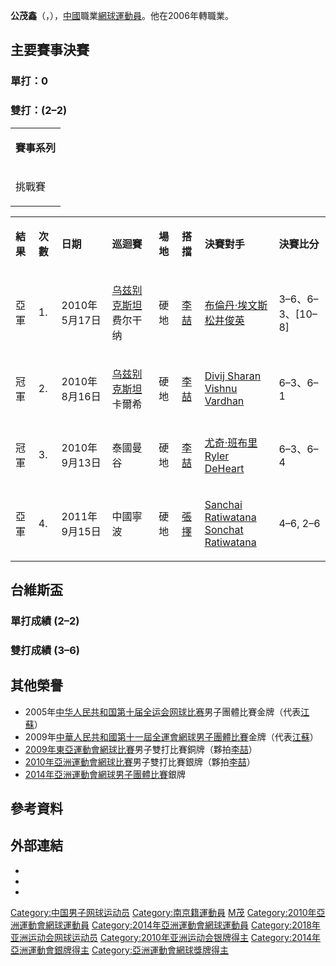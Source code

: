 {{Infobox 网球
|姓名=Gong Maoxin
|照片=
|国籍={{flagicon|CHN}} [[中國|中國]]
|生年=1987年
|生日={{birth_date_and_age|1987|8|24|mf=y}}
|出生地=中國[[南京|南京]]
|居住地=中國南京
|身高=178cm
|体重=70kg
|plays = 右手持拍
|careerprizemoney = 217,833[[美元|美元]]
|singlesrecord = 2–6
|singlestitles = 0
|highestsinglesranking = No. 294 (2011年1月31日)
|currentsinglesranking = No. 867 (2015年8月24日)
|AustralianOpenresult = 
|FrenchOpenresult = 
|Wimbledonresult = 
|USOpenresult = 
|doublesrecord = 6-17
|doublestitles = 0
|highestdoublesranking = No. 110 (2015年4月13日)
|currentdoublesranking = No. 201 (2015年8月24日)
|AustralianOpenDoublesresult = 
|FrenchOpenDoublesresult = 
|WimbledonDoublesresult = 
|USOpenDoublesresult = 
|updated = 2015年8月24日
}}
'''公茂鑫'''（{{lang-en|Gong Maoxin}}，{{bd|1987年|8月24日|||Gong Maoxin}}），[[中國|中國]]職業[[網球|網球]][[運動員|運動員]]。他在2006年轉職業。

==主要賽事決賽==
===單打：0===
===雙打：(2–2)===
{| class="wikitable"
|- bgcolor="#eeeeee"
|'''賽事系列'''
|- bgcolor="moccasin"
| 挑戰賽
|}

{| class="sortable wikitable"
|-
|'''結果'''
|'''次數'''
|'''日期'''
|'''巡迴賽'''
|'''場地'''
|'''搭擋'''
|'''決賽對手'''
|'''決賽比分'''
|- bgcolor="moccasin"
| bgcolor="FFA07A"|亞軍
| 1.
| 2010年5月17日
| [[乌兹别克斯坦|乌兹别克斯坦]]费尔干纳
| 硬地
| {{flagicon|CHN}} [[李喆_(網球運動員)|李喆]]
| {{flagicon|USA}} [[布倫丹·埃文斯|布倫丹·埃文斯]]<br />{{flagicon|JPN}} [[松井俊英|松井俊英]]
| 3–6、6–3、[10–8]
|- bgcolor="moccasin"
| bgcolor="98FB98"|冠軍
| 2.
| 2010年8月16日
| [[乌兹别克斯坦|乌兹别克斯坦]]卡爾希
| 硬地
| {{flagicon|CHN}} [[李喆_(網球運動員)|李喆]]
| {{flagicon|IND}} [[Divij_Sharan|Divij Sharan]]<br />{{flagicon|IND}} [[Vishnu_Vardhan_(tennis)|Vishnu Vardhan]]
| 6–3、6–1
|- bgcolor="moccasin"
| bgcolor="98FB98"|冠軍
| 3.
| 2010年9月13日
| 泰國曼谷
| 硬地
| {{flagicon|CHN}} [[李喆_(網球運動員)|李喆]]
| {{flagicon|IND}} [[尤奇·班布里|尤奇·班布里]]<br />{{flagicon|USA}} [[Ryler_DeHeart|Ryler DeHeart]]
| 6–3、6–4
|- bgcolor="moccasin"
| bgcolor="FFA07A"|亞軍
| 4.
| 2011年9月15日
| 中國寧波
| 硬地
| {{flagicon|CHN}} [[張擇|張擇]]
| {{flagicon|THA}} [[Sanchai_Ratiwatana|Sanchai Ratiwatana]]<br />{{flagicon|THA}} [[Sonchat_Ratiwatana|Sonchat Ratiwatana]]
| 4–6, 2–6
|}

== 台維斯盃==
=== 單打成績 (2–2) ===
=== 雙打成績 (3–6) ===

== 其他榮譽 ==
* 2005年[[中华人民共和国第十届全运会网球比赛|中华人民共和国第十届全运会网球比赛]]男子團體比賽金牌（代表[[江蘇|江蘇]]）
* 2009年[[中華人民共和國第十一屆全運會網球男子團體比賽|中華人民共和國第十一屆全運會網球男子團體比賽]]金牌（代表[[江蘇|江蘇]]）
* [[2009年東亞運動會網球比賽|2009年東亞運動會網球比賽]]男子雙打比賽銅牌（夥拍[[李喆_(網球運動員)|李喆]]）
* [[2010年亞洲運動會網球比賽|2010年亞洲運動會網球比賽]]男子雙打比賽銀牌（夥拍[[李喆_(網球運動員)|李喆]]）
* [[2014年亞洲運動會網球男子團體比賽|2014年亞洲運動會網球男子團體比賽]]銀牌

== 參考資料 ==
{{reflist}}

== 外部連結 ==
* {{ATP|id=G876}}
* {{ITF Profile|id=100053028}}
* {{DavisCupplayerlink|id=100053028}}

{{DEFAULTSORT:Gong, Maoxin}}
[[Category:中国男子网球运动员|Category:中国男子网球运动员]]
[[Category:南京籍運動員|Category:南京籍運動員]]
[[Category:公姓|M茂]]
[[Category:2010年亞洲運動會網球運動員|Category:2010年亞洲運動會網球運動員]]
[[Category:2014年亞洲運動會網球運動員|Category:2014年亞洲運動會網球運動員]]
[[Category:2018年亚洲运动会网球运动员|Category:2018年亚洲运动会网球运动员]]
[[Category:2010年亚洲运动会银牌得主|Category:2010年亚洲运动会银牌得主]]
[[Category:2014年亞洲運動會銀牌得主|Category:2014年亞洲運動會銀牌得主]]
[[Category:亞洲運動會網球獎牌得主|Category:亞洲運動會網球獎牌得主]]